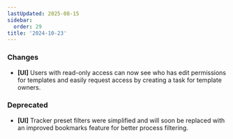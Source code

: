 ```yaml
---
lastUpdated: 2025-08-15
sidebar:
  order: 29
title: '2024-10-23'
---
```


### Changes

- **[UI]** Users with read-only access can now see who has edit permissions for templates and easily request access by creating a task for template owners.

### Deprecated

- **[UI]** Tracker preset filters were simplified and will soon be replaced with an improved bookmarks feature for better process filtering.